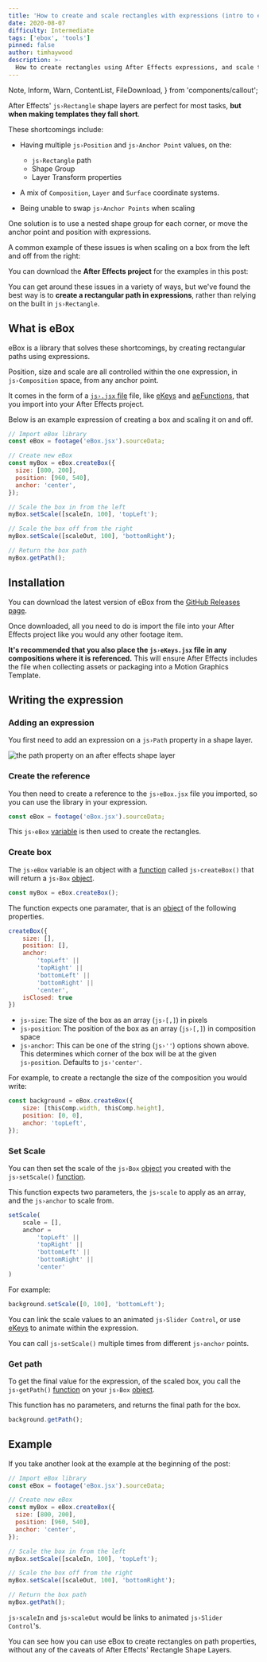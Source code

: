 ```yaml
---
title: 'How to create and scale rectangles with expressions (intro to eBox)'
date: 2020-08-07
difficulty: Intermediate
tags: ['ebox', 'tools']
pinned: false
author: timhaywood
description: >-
  How to create rectangles using After Effects expressions, and scale them from any anchor point, using the eBox library.
---
```


  Note,
  Inform,
  Warn,
  ContentList,
  FileDownload,
} from 'components/callout';

After Effects' `js›Rectangle` shape layers are perfect for most tasks, **but when making templates they fall short**.

These shortcomings include:

- Having multiple `js›Position` and `js›Anchor Point` values, on the:

	- `js›Rectangle` path
	- Shape Group
	- Layer Transform properties

- A mix of `Composition`, `Layer` and `Surface` coordinate systems.

- Being unable to swap `js›Anchor Points` when scaling

<Note>

One solution is to use a nested shape group for each corner, or move the anchor point and position with expressions.

</Note>

A common example of these issues is when scaling on a box from the left and off from the right:

<LocalVideo videoName="scale-in-and-out" title="Animating a box by scaling it on from the left anchor point, and out from the right anchor point"/>

<FileDownload fileName="creating-scaling-rectangles-examples" projectName="Download Project File">

You can download the **After Effects project** for the examples in this post:

</FileDownload>

You can get around these issues in a variety of ways, but we've found the best way is to **create a rectangular path in expressions**, rather than relying on the built in `js›Rectangle`.

## What is eBox

eBox is a library that solves these shortcomings, by creating rectangular paths using expressions.

<Inform>

Position, size and scale are all controlled within the one expression, in `js›Composition` space, from any anchor point.

</Inform>

It comes in the form of a [`js›.jsx` file](/blog/write-expressions-external-files/) file, like [eKeys](/blog/how-to-animate-with-expressions) and [aeFunctions](/blog/using-aefunctions), that you import into your After Effects project.

Below is an example expression of creating a box and scaling it on and off.

```js
// Import eBox library
const eBox = footage('eBox.jsx').sourceData;

// Create new eBox
const myBox = eBox.createBox({
  size: [800, 200],
  position: [960, 540],
  anchor: 'center',
});

// Scale the box in from the left
myBox.setScale([scaleIn, 100], 'topLeft');

// Scale the box off from the right
myBox.setScale([scaleOut, 100], 'bottomRight');

// Return the box path
myBox.getPath();
```

## Installation

You can download the latest version of eBox from the [GitHub Releases page](https://github.com/motiondeveloper/eBox/releases).

Once downloaded, all you need to do is import the file into your After Effects project like you would any other footage item.

<Warn>

**It's recommended that you also place the `js›eKeys.jsx` file in any compositions where it is referenced.** This will ensure After Effects includes the file when collecting assets or packaging into a Motion Graphics Template.

</Warn>

## Writing the expression

### Adding an expression

You first need to add an expression on a `js›Path` property in a shape layer. 

![the path property on an after effects shape layer](path-property.png)

### Create the reference

You then need to create a reference to the `js›eBox.jsx` file you imported, so you can use the library in your expression.

```js
const eBox = footage('eBox.jsx').sourceData;
```

This `js›eBox` [variable](/blog/basics-variables) is then used to create the rectangles.

### Create box

The `js›eBox` variable is an object with a [function](/blog/basics-functions) called `js›createBox()` that will return a `js›Box` [object](/blog/basics-objects).

```js
const myBox = eBox.createBox();
```

The function expects one paramater, that is an [object](/blog/basics-objects) of the following properties.

```js
createBox({
	size: [],
	position: [],
	anchor:
		'topLeft' || 
		'topRight' || 
		'bottomLeft' || 
		'bottomRight' || 
		'center',
	isClosed: true
})  
```

- `js›size`: The size of the box as an array (`js›[,]`) in pixels
- `js›position`: The position of the box as an array (`js›[,]`) in composition space
- `js›anchor`: This can be one of the string (`js›''`) options shown above. This determines which corner of the box will be at the given `js›position`. Defaults to `js›'center'`.

For example, to create a rectangle the size of the composition you would write:

```js
const background = eBox.createBox({
	size: [thisComp.width, thisComp.height],
	position: [0, 0],
	anchor: 'topLeft',
});
```

### Set Scale

You can then set the scale of the `js›Box` [object](/blog/basics-objects) you created with the `js›setScale()` [function](/blog/basics-functions).

This function expects two parameters, the `js›scale` to apply as an array, and the `js›anchor` to scale from.

```js
setScale(
	scale = [],
	anchor =
		'topLeft' || 
		'topRight' || 
		'bottomLeft' || 
		'bottomRight' || 
		'center'
)
```

For example:

```js
background.setScale([0, 100], 'bottomLeft');
```

<Inform>

You can link the scale values to an animated `js›Slider Control`, or use [eKeys](/blog/how-to-animate-with-expressions) to animate within the expression.

</Inform>

You can call `js›setScale()` multiple times from different `js›anchor` points.

### Get path

To get the final value for the expression, of the scaled box, you call the `js›getPath()` [function](/blog/basics-functions) on your `js›Box` [object](/blog/basics-objects).

This function has no parameters, and returns the final path for the box.

```js
background.getPath();
```

## Example

If you take another look at the example at the beginning of the post:

```js
// Import eBox library
const eBox = footage('eBox.jsx').sourceData;

// Create new eBox
const myBox = eBox.createBox({
  size: [800, 200],
  position: [960, 540],
  anchor: 'center',
});

// Scale the box in from the left
myBox.setScale([scaleIn, 100], 'topLeft');

// Scale the box off from the right
myBox.setScale([scaleOut, 100], 'bottomRight');

// Return the box path
myBox.getPath();
```

<Note>

`js›scaleIn` and `js›scaleOut` would be links to animated `js›Slider Control`'s.

</Note>

You can see how you can use eBox to create rectangles on path properties, without any of the caveats of After Effects' Rectangle Shape Layers.
